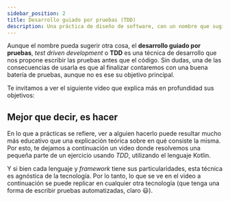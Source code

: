 ```yaml
---
sidebar_position: 2
title: Desarrollo guiado por pruebas (TDD)
description: Una práctica de diseño de software, con un nombre que sugiere otra cosa y que te hará pensar en el código de otra forma.
---
```



Aunque el nombre pueda sugerir otra cosa, el **desarrollo guiado por pruebas**, _test driven development_ o **TDD** es una técnica de desarrollo que nos propone escribir las pruebas antes que el código. Sin dudas, una de las consecuencias de usarla es que al finalizar contaremos con una buena batería de pruebas, aunque no es ese su objetivo principal.

Te invitamos a ver el siguiente video que explica más en profundidad sus objetivos:

<VideoYouTube
  id="8MGtLPFtbQ8"
  titulo="Introducción veloz a TDD"
  descripcion="Breve introducción conceptual a TDD."
/>

## Mejor que decir, es hacer

En lo que a prácticas se refiere, ver a alguien hacerlo puede resultar mucho más educativo que una explicación teórica sobre en qué consiste la misma. Por esto, te dejamos a continuación un video donde resolvemos una pequeña parte de un ejercicio usando _TDD_, utilizando el lenguaje Kotlin.

Y si bien cada lenguaje y _framework_ tiene sus particularidades, esta técnica es agnóstica de la tecnología. Por lo tanto, lo que se ve en el video a continuación se puede replicar en cualquier otra tecnología (que tenga una forma de escribir pruebas automatizadas, claro :smiley:).

<VideoYouTube
  id="MIb0FHaR_pc"
  titulo="¿Cómo hacer TDD en Kotlin?"
  descripcion="Práctica en vivo de TDD sobre el ejercicio Caralibro. El código que viene se incluye en ese repositorio fue elaborado en ese video, de forma tal que van a poder ver cómo es la práctica."
/>
